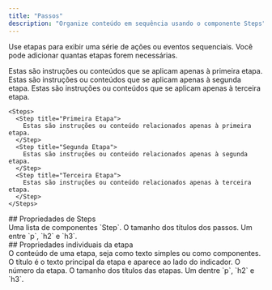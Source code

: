 ```yaml
---
title: "Passos"
description: "Organize conteúdo em sequência usando o componente Steps"
---
```



Use etapas para exibir uma série de ações ou eventos sequenciais. Você pode adicionar quantas etapas forem necessárias.

<Steps>
  <Step title="Primeira etapa">
    Estas são instruções ou conteúdos que se aplicam apenas à primeira etapa.
  </Step>

  <Step title="Segunda etapa">
    Estas são instruções ou conteúdos que se aplicam apenas à segunda etapa.
  </Step>

  <Step title="Terceira etapa">
    Estas são instruções ou conteúdos que se aplicam apenas à terceira etapa.
  </Step>
</Steps>

```mdx Steps example
<Steps>
  <Step title="Primeira Etapa">
    Estas são instruções ou conteúdo relacionados apenas à primeira etapa.
  </Step>
  <Step title="Segunda Etapa">
    Estas são instruções ou conteúdo relacionados apenas à segunda etapa.
  </Step>
  <Step title="Terceira Etapa">
    Estas são instruções ou conteúdo relacionados apenas à terceira etapa.
  </Step>
</Steps>
```

<div id="steps-properties">
  ## Propriedades de Steps
</div>

<ResponseField name="children" type="ReactElement<StepProps>[]" required>
  Uma lista de componentes `Step`.
</ResponseField>

<ResponseField name="titleSize" type="string" default="p">
  O tamanho dos títulos dos passos. Um entre `p`, `h2` e `h3`.
</ResponseField>

<div id="individual-step-properties">
  ## Propriedades individuais da etapa
</div>

<ResponseField name="children" type="string | ReactNode" required>
  O conteúdo de uma etapa, seja como texto simples ou como componentes.
</ResponseField>

<IconsOptional />

<ResponseField name="title" type="string">
  O título é o texto principal da etapa e aparece ao lado do indicador.
</ResponseField>

<ResponseField name="stepNumber" type="number">
  O número da etapa.
</ResponseField>

<ResponseField name="titleSize" type="string" default="p">
  O tamanho dos títulos das etapas. Um dentre `p`, `h2` e `h3`.
</ResponseField>